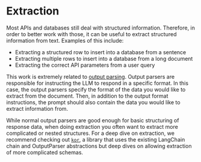 # Extraction

Most APIs and databases still deal with structured information.
Therefore, in order to better work with those, it can be useful to extract structured information from text.
Examples of this include:

- Extracting a structured row to insert into a database from a sentence
- Extracting multiple rows to insert into a database from a long document
- Extracting the correct API parameters from a user query

This work is extremely related to [output parsing](../modules/prompts/output_parsers.html).
Output parsers are responsible for instructing the LLM to respond in a specific format.
In this case, the output parsers specify the format of the data you would like to extract from the document.
Then, in addition to the output format instructions, the prompt should also contain the data you would like to extract information from.

While normal output parsers are good enough for basic structuring of response data,
when doing extraction you often want to extract more complicated or nested structures.
For a deep dive on extraction, we recommend checking out [`kor`](https://eyurtsev.github.io/kor/),
a library that uses the existing LangChain chain and OutputParser abstractions
but deep dives on allowing extraction of more complicated schemas.
